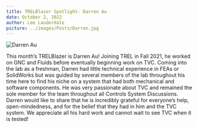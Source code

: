 ```yaml
---
title: TRELBlazer Spotlight- Darren Au
date: October 2, 2022
author: Lee Lauderdale
picture: ../images/Posts/Darren.jpg
---
```

![Darren Au](../images/Posts/Darren.jpg)

This month’s TRELBlazer is Darren Au! Joining TREL in Fall 2021, he worked on GNC and Fluids before eventually beginning work on TVC. Coming into the lab as a freshman, Darren had little technical experience in FEAs or SolidWorks but was guided by several members of the lab throughout his time here to find his niche on a system that had both mechanical and software components. He was very passionate about TVC and remained the sole member for the team throughout all Controls System Discussions. Darren would like to share that he is incredibly grateful for everyone’s help, open-mindedness, and for the belief that they had in him and the TVC system. We appreciate all his hard work and cannot wait to see TVC when it is tested! 